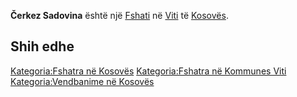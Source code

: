 {{Fshat në Kosovës
 | Emri                = Čerkez Sadovina
 | EmriAlt                = Cerkez Sadovina,Cherkez Sadovina,Sadovina e Cerkez,Sadovina e Çerkez,Sadovine e Cerkezeve,Sadovine e Cerkezve,Sadovinë e Çerkezve,Sadovinë e Çerkezëve,Sadovona e Cerkez,Sadovona e Çerkez,Čerkez Sadovina,Черкез Садовина
 | Emri (Rasa dhanore) = 
 | Figura              = 
 | Shteti              = Kosovës
 | Komuna              = Viti
 | Kodi postar         = 
 | Sipërfaqja          = 

 | Popullsia           = 

 | Regj. i popullsisë  = 
 | Dend. e popullsisë  = 
 | Faqja zyrtare       = 
 <!--- Koordinatat ----> 
 | Gjerësia            = 42.34333
 | Gjatësia            = 21.28
 | Lartësia            = 
}}
'''Čerkez Sadovina''' është një [[Fshati]] në [[Viti]] të [[Kosovës]].

<!-- == Gjeografia == -->
<!-- == Historia == -->
<!-- == Demografia == -->
== Shih edhe ==
{{Komuna Viti}}
{{Kosovo-Administrata-Cung}}

[[Kategoria:Fshatra në Kosovës]]
[[Kategoria:Fshatra në Kommunes Viti]]
[[Kategoria:Vendbanime në Kosovës]]